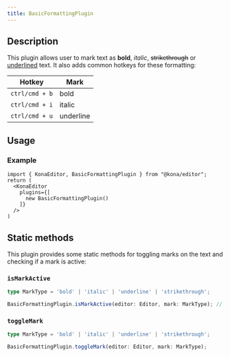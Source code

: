 ```yaml
---
title: BasicFormattingPlugin
---
```


## Description

This plugin allows user to mark text as **bold**, _italic_, ~~strikethrough~~ or <ins>underlined</ins> text.
It also adds common hotkeys for these formatting:

|Hotkey|Mark|
------|---------|
|`ctrl/cmd + b`|bold|
|`ctrl/cmd + i`|italic|
|`ctrl/cmd + u`|underline|


## Usage
### Example
```tsx
import { KonaEditor, BasicFormattingPlugin } from "@kona/editor";
return (
  <KonaEditor
    plugins={[
      new BasicFormattingPlugin()
    ]}
  />
)
```

## Static methods
This plugin provides some static methods for toggling marks on the text and checking if a mark is active:

### `isMarkActive`
```typescript
type MarkType = 'bold' | 'italic' | 'underline' | 'strikethrough';

BasicFormattingPlugin.isMarkActive(editor: Editor, mark: MarkType); // return Boolean;
```

### `toggleMark`
```typescript
type MarkType = 'bold' | 'italic' | 'underline' | 'strikethrough';

BasicFormattingPlugin.toggleMark(editor: Editor, mark: MarkType);
```

